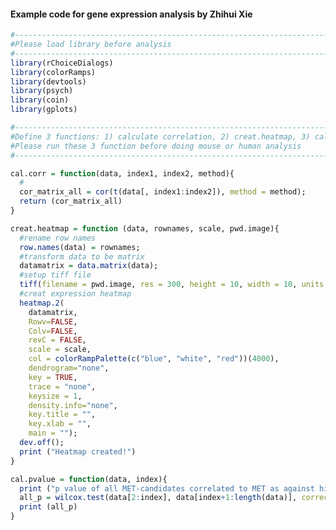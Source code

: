 #### Example code for gene expression analysis by Zhihui Xie
```r
#--------------------------------------------------------------------------------
#Please load library before analysis
#--------------------------------------------------------------------------------
library(rChoiceDialogs)
library(colorRamps)
library(devtools)
library(psych)
library(coin)
library(gplots)

#--------------------------------------------------------------------------------
#Define 3 functions: 1) calculate correlation, 2) creat.heatmap, 3) calculate p value
#Please run these 3 function before doing mouse or human analysis
#--------------------------------------------------------------------------------

cal.corr = function(data, index1, index2, method){
  #
  cor_matrix_all = cor(t(data[, index1:index2]), method = method);
  return (cor_matrix_all)
}

creat.heatmap = function (data, rownames, scale, pwd.image){
  #rename row names
  row.names(data) = rownames;
  #transform data to be matrix
  datamatrix = data.matrix(data);
  #setup tiff file
  tiff(filename = pwd.image, res = 300, height = 10, width = 10, units = "in");
  #creat expression heatmap
  heatmap.2(
    datamatrix, 
    Rowv=FALSE, 
    Colv=FALSE,
    revC = FALSE,
    scale = scale,
    col = colorRampPalette(c("blue", "white", "red"))(4000),
    dendrogram="none",
    key = TRUE,
    trace = "none",
    keysize = 1,
    density.info="none",
    key.title = "",
    key.xlab = "",
    main = "");
  dev.off();
  print ("Heatmap created!")
}

cal.pvalue = function(data, index){
  print ("p value of all MET-candidates correlated to MET as against high expressed genes correlated to MET");
  all_p = wilcox.test(data[2:index], data[index+1:length(data)], correct = TRUE);
  print (all_p)
}
```